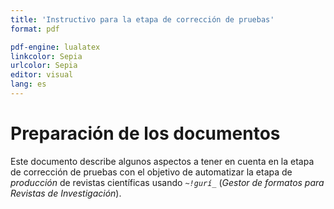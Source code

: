 ```yaml
---
title: 'Instructivo para la etapa de corrección de pruebas'
format: pdf

pdf-engine: lualatex
linkcolor: Sepia
urlcolor: Sepia
editor: visual
lang: es
---
```


# Preparación de los documentos

Este documento describe algunos aspectos a tener en cuenta en la etapa de corrección de pruebas con el objetivo de automatizar la etapa de *producción* de revistas científicas usando *`~!gurí_`* (*Gestor de formatos para Revistas de Investigación*).
